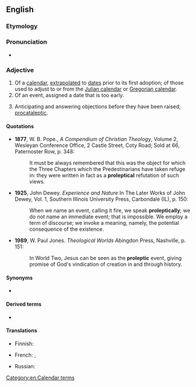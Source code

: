 ==English==

===Etymology===
{{suffix|en|prolepsis|ic}}

===Pronunciation===
* {{IPA|en|/pɹoʊˈlɛptɪk/}}

===Adjective===
{{en-adj}}

# Of a [[calendar]], [[extrapolated]] to [[dates]] prior to its first adoption; of those used to adjust to or from the [[Julian calendar]] or [[Gregorian calendar]].
# Of an event, assigned a date that is too early.
# {{lb|en|rhetoric}} Anticipating and answering objections before they have been raised; [[procataleptic]].

====Quotations====
* '''1877''', W. B. Pope., ''A Compendium of Christian Theology'', Volume 2, Wesleyan Conference Office, 2 Castle Street, Coty Road; Sold at 66, Paternoster Row, p. 348:
*: It must be always remembered that this was the object for which the Three Chapters which the Predestinarians have taken refuge in: they were written in fact as a '''proleptical''' refutation of such views.
* '''1925''', John Dewey. ''Experience and Nature'' In The Later Works of John Dewey, Vol. 1, Southern Illinois University Press, Carbondale (IL), p. 150:
*: When we name an event, calling it fire, we speak '''proleptically'''; we do not name an immediate event; that is impossible. We employ a term of discourse; we invoke a meaning, namely, the potential consequence of the existence.
* '''1989''', W. Paul Jones. ''Theological Worlds'' Abingdon Press, Nashville, p. 151:
*: In World Two, Jesus can be seen as the '''proleptic''' event, giving promise of God's vindication of creation in and through history.

====Synonyms====
* {{sense|Anticipating and answering objections}} {{l|en|anticipatory}}

====Derived terms====
* {{l|en|proleptically}}

====Translations====
{{trans-top|calendar: extrapolated to dates prior to its first adoption}}
* Finnish: {{t|fi|proleptinen}}
{{trans-mid}}
* French: {{t+|fr|proleptique|m|f}}, {{t+|fr|proleptique|m|f}}
{{trans-bottom}}

{{trans-top|having been assigned too early a date}}
* Russian: {{t+|ru|преждевре́менный}}
{{trans-mid}}
{{trans-bottom}}

[[Category:en:Calendar terms]]